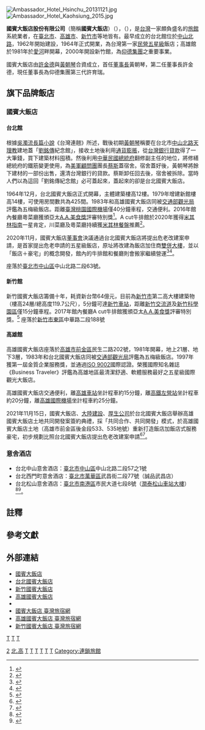 {{Infobox company
| name = 國賓大飯店股份有限公司
| name_en = The Ambassador Hotel Co., Ltd.
| logo = Ambassador Hotel Logo.svg
| type = [[股份有限公司|股份有限公司]]
| traded_as = {{twse|2704}}<br>（1982年11月10日上市）
| other_name = 國賓大飯店、國賓飯店
| slogan = 
| foundation = 1962年
| location = {{ROC-TWN}}<br>[[臺北市|臺北市]][[中山區_(臺北市)|中山區]]中山里中山北路二段63號
| local_code_name = TW
| local_code = 11636802
| founder = [[許金德|許金德]]、[[黃朝琴|黃朝琴]]
| key_people = [[董事長|董事長]]：[[許育瑞|許育瑞]]
| area_served = {{ROC-TWN}}
| industry = [[旅館業|旅館業]]
| products = 旅館
| revenue = 
| operating_income = 
| net_income = 
| num_employees = 1,400人（2016年）
| parent = [[仰德企業集團|仰德集團]]
| major_shareholder = [[仰德投資事業|仰德投資事業股份有限公司]]<br/>[[新保投資|新保投資股份有限公司]]<br/>[[和昇投資|和昇投資有限公司]]<br/>[[士林電機|士林電機廠股份有限公司]]<br/>[[鼎林企業|鼎林企業股份有限公司]]<br/>[[常德投資|常德投資股份有限公司]]<br/>[[三共運輸|三共運輸股份有限公司]]<br/>[[景德勝|景德勝股份有限公司]]
| divisions = 
| subsid = [[意舍墾丁|意舍墾丁股份有限公司]]
| capital = [[新台幣|新台幣]]3,669,233,430 元
| homepage = [http://www.ambassadorhotel.com.tw/  www.ambassadorhotel.com.tw]
| footnotes = 
| image = Ambassador Hotel Taipei 20190706.jpg
| image_size = 250px
| logo_size = 250px
| logo_alt = 國賓AMBASSADOR
}}
[[File:Ambassador_Hotel_Hsinchu_20131121.jpg|thumb]]
[[File:Ambassador_Hotel_Kaohsiung_2015.jpg|thumb]]

'''國賓大飯店股份有限公司'''（簡稱'''國賓大飯店'''）（{{lang|en|The Ambassador Hotel Co., Ltd.}}），（{{twse|2704}}），是[[台灣|台灣]]一家頗負盛名的[[旅館|旅館]]系統業者，在[[臺北市|臺北市]]、[[高雄市|高雄市]]、[[新竹市|新竹市]]等地皆有。最早成立的台北館位於[[中山北路_(臺北市)|中山北路]]，1962年開始建設，1964年正式開業，為台灣第一家[[民營|民營]][[五星級|五星級]]飯店；高雄館於1981年於[[愛河|愛河]]畔開幕，2000年開設新竹館，為[[仰德集團|仰德集團]]之重要事業。

國賓大飯店由[[許金德|許金德]]與[[黃朝琴|黃朝琴]]合資成立，首任[[董事長|董事長]]黃朝琴，第二任董事長許金德，現任董事長為仰德集團第三代許育瑞。

==旗下品牌飯店==
=== 國賓大飯店 ===
==== 台北館 ====
根據[[吳濁流|吳濁流]][[長篇小說|長篇小說]]《台灣連翹》所述，戰後初期[[黃朝琴|黃朝琴]]稱要在台北市[[中山北路_(臺北市)|中山北路]][[天理教|天理教]]建地蓋「[[劉銘傳|劉銘傳]]紀念館」，接收土地後利用[[通貨膨脹|通貨膨脹]]，從[[台灣銀行|台灣銀行]][[貸款|貸款]]得了一大筆錢，買下建築材料囤積。然後利用[[中華民國總統府|中華民國總統府]]翻修副主任的地位，將修繕總統府的鐵筋變更使用，為[[美軍顧問團_(中華民國)|美軍顧問團]]團長[[蔡斯_(美國陸軍將領)|蔡斯]]蓋宿舍。宿舍蓋好後，黃朝琴將餘下建材的一部份出售，還清台灣銀行的貸款。蔡斯卸任回去後，宿舍被拆除。當時人們以為這回「劉銘傳紀念館」必可蓋起來，蓋起來的卻是台北國賓大飯店。{{r|連|page=167-168}}

1964年12月，台北國賓大飯店正式開幕，主體建築樓高12樓。1979年增建新館樓高14樓，可使用房間數共為425間。1983年和高雄國賓大飯店同被[[交通部觀光局|交通部觀光局]]評鑑為五梅級飯店。距離[[臺灣桃園國際機場|臺灣桃園國際機場]]僅40分鐘車程，交通便利。2016年館內餐廳粵菜廳獲頒亞太[[A.A.美食獎|A.A.美食獎]]評審特別獎<ref>{{Cite web|url=https://www.antia-awards.org/features-press/2018/3/24/aatasteawardstaiwan|title=荷蘭食安啟蒙 台灣十大飯店龍頭共創無添加安全飲食環境|accessdate=2018-12-28|author=|date=|work=台灣好新聞|publisher=|language=zh-TW|archive-date=2018-12-28|archive-url=https://web.archive.org/web/20181228174700/https://www.antia-awards.org/features-press/2018/3/24/aatasteawardstaiwan|dead-url=no}}</ref>。A cut牛排館於2020年獲得[[米其林指南|米其林指南]]一星肯定，川菜廳及粵菜廳持續獲[[米其林餐盤|米其林餐盤]]推薦<ref>{{Cite web|url=https://www.chinatimes.com/newspapers/20200901000358-260210|title=國賓飯店 衝刺餐飲業績|accessdate=2020-09-01|author=姚舜|date=2020-09-01|work=[[工商時報|工商時報]]|publisher=|language=zh-TW|archive-date=2021-11-16|10=|archive-url=https://web.archive.org/web/20211116111345/https://www.chinatimes.com/newspapers/20200901000358-260210|dead-url=no}}</ref>。

2020年11月，國賓大飯店[[董事會|董事會]]決議通過台北國賓大飯店將提出危老改建案申請，是首家提出危老申請的五星級飯店，原址將改建為飯店加住商[[集合住宅|雙併大樓]]，並以「飯店＋豪宅」的概念開發，館內的牛排館和餐廳則會搬家繼續營運<ref>{{Cite web|url=https://udn.com/news/story/7241/4986593|title=五星級飯店首例 台北國賓將申請危老改建|author=黃淑惠|accessdate=2020-11-04|date=2020-11-04|work=[[經濟日報_(台灣)|經濟日報]]|publisher=|language=zh-TW|archive-date=2020-11-04|}}</ref><ref>{{Cite web|url=https://news.tvbs.com.tw/life/1435705|title=56年國賓將改建　牛排館、餐廳2022年「搬家」|accessdate=2020-12-20|author=|date=|work=TVBS新聞網|publisher=|language=zh-TW|archive-date=2021-01-26|10=|archive-url=https://web.archive.org/web/20210126215359/https://news.tvbs.com.tw/life/1435705|dead-url=no}}</ref>。

座落於[[臺北市|臺北市]][[中山區_(臺北市)|中山區]]中山北路二段63號。

==== 新竹館 ====
新竹國賓大飯店籌備十年，耗資新台幣64億元，目前為[[新竹市|新竹市]]第二高大樓建築物（樓高24層/總高度119.7公尺），5分鐘可達[[新竹車站|新竹車站]]，距離[[新竹交流道|新竹交流道]]及[[新竹科學園區|新竹科學園區]]僅15分鐘車程。2017年館內餐廳A cut牛排館獲頒亞太[[A.A.美食獎|A.A.美食獎]]評審特別獎。<ref>{{Cite web|url=https://www.antia-awards.org/features-press/2018/3/24/aatasteawardstaiwan|title=媲美米其林！重量級長官於曼谷頒發亞太A.A.美食獎 態芮、台北晶華酒店(Just Grill)等皆上榜|accessdate=2018-12-28|work=A.A. Taste Awards|language=en-US|archive-date=2018-12-28|archive-url=https://web.archive.org/web/20181228174700/https://www.antia-awards.org/features-press/2018/3/24/aatasteawardstaiwan|dead-url=no}}</ref>
座落於[[新竹市|新竹市]][[東區_(新竹市)|東區]]中華路二段188號

==== 高雄館 ====
高雄國賓大飯店座落於[[高雄市|高雄市]][[前金區|前金區]]民生二路202號，1981年開幕，地上21層、地下3層，1983年和台北國賓大飯店同被[[交通部觀光局|交通部觀光局]]評鑑為五梅級飯店。1997年獲第一屆金質企業服務獎，並通過[[ISO_9002|ISO 9002]]國際認證。榮獲國際知名雜誌《Business Traveler》評鑑為高雄地區最清潔舒適、軟體服務最好之五星級國際觀光大飯店。

高雄國賓大飯店交通便利，離[[高雄車站|高雄車站]]坐計程車約15分鐘，離[[新左營站|高鐵左營站]]坐計程車約20分鐘，離[[高雄國際機場|高雄國際機場]]坐計程車約25分鐘。

2021年11月15日，國賓大飯店、[[大陸建設|大陸建設]]、[[厚生公司|厚生公司]]於台北國賓大飯店舉辦高雄國賓大飯店土地共同開發案簽約典禮，採「共同合作、共同開發」模式，於高雄國賓大飯店土地（高雄市前金區後金段533、535地號）重新打造飯店加飯店式服務豪宅，初步規劃比照台北國賓大飯店提出危老改建案申請<ref>{{cite news |author=蔡芃敏、蔡孟妤、潘智義 |url=https://www.cna.com.tw/news/firstnews/202111155004.aspx |title=高雄國賓將改建 2024年推出飯店加豪宅 |work=[[中央通訊社|中央通訊社]] |date=2021-11-15 |accessdate=2021-11-16 |archive-date=2022-02-27 |archive-url=https://web.archive.org/web/20220227101657/https://www.cna.com.tw/news/firstnews/202111155004.aspx |dead-url=no }}</ref><ref>{{cite news |author=林淑慧 |url=https://finance.ettoday.net/news/2124419 |title=高雄國賓攜手大陸建設推動改建 打造飯店式豪宅國際級新地標 |work=[[ETtoday新聞雲|ETtoday新聞雲]] |date=2021-11-15 |accessdate=2021-11-15 |archive-date=2021-11-15 |archive-url=https://web.archive.org/web/20211115122017/https://finance.ettoday.net/news/2124419 |dead-url=no }}</ref>。

=== 意舍酒店 ===
{{main|意舍酒店}}
*台北中山意舍酒店：[[臺北市|臺北市]][[中山區_(臺北市)|中山區]]中山北路二段57之1號 
*台北西門町意舍酒店：[[臺北市|臺北市]][[萬華區|萬華區]]武昌街二段77號（誠品武昌店）
*台北松山意舍酒店：[[臺北市|臺北市]][[南港區|南港區]]市民大道七段8號（[[潤泰松山車站大樓|潤泰松山車站大樓]]）<ref>{{cite news|url=http://www.appledaily.com.tw/appledaily/article/finance/20110325/33271838/|author=陳慜蔚|title=搶自由行商機 國賓松山車站建旅館|newspaper=[[台灣蘋果日報|台灣蘋果日報]]|date=2011-03-25|accessdate=2016-03-19|archive-date=2016-03-27|archive-url=https://web.archive.org/web/20160327002021/http://www.appledaily.com.tw/appledaily/article/finance/20110325/33271838/|dead-url=no}}</ref><ref>{{cite news|url=http://www.chinatimes.com/realtimenews/20151031003804-260410|author=蔡惠芳|title=潤泰松山車站BOT啟用 日本松山市百人祈福|newspaper=[[中時電子報|中時電子報]]|date=2015-10-31|accessdate=2016-03-19|archive-date=2016-04-01|archive-url=https://web.archive.org/web/20160401062033/http://www.chinatimes.com/realtimenews/20151031003804-260410|dead-url=no}}</ref>。

==註釋==
<references group="註"/>
==參考文獻==
{{Reflist|2|refs=
<ref name="連">{{cite book |title=《台灣連翹》|author= [[吳濁流|吳濁流]]著，[[鍾肇政|鍾肇政]]譯|publisher= [[前衛出版社|前衛出版社]]出版|isbn= |date=1991年5月15日台灣版第四刷}}</ref>
}}

== 外部連結 ==
{{commonscat|Ambassador Hotel (Taiwan)}}
* [http://www.ambassadorhotel.com.tw/ 國賓大飯店] {{Wayback|url=http://www.ambassadorhotel.com.tw/ |date=20200510214001 }}{{zh-tw}}{{ja}}{{en}}
* [https://www.ambassador-hotels.com/tc/taipei 台北國賓大飯店] {{Wayback|url=https://www.ambassador-hotels.com/tc/taipei |date=20201130230845 }}
* [https://www.ambassador-hotels.com/tc/hsinchu 新竹國賓大飯店] {{Wayback|url=https://www.ambassador-hotels.com/tc/hsinchu |date=20201130234958 }}
* [https://www.ambassador-hotels.com/tc/kaohsiung 高雄國賓大飯店] {{Wayback|url=https://www.ambassador-hotels.com/tc/kaohsiung |date=20201130225320 }}
*{{facebook|ambhotel.tw|國賓大飯店}}
* [https://taiwanstay.net.tw/room/15313 國賓大飯店  臺灣旅宿網] {{Wayback|url=https://taiwanstay.net.tw/room/15313 |date=20200919132728 }}
* [https://taiwanstay.net.tw/room/3213 高雄國賓大飯店  臺灣旅宿網] {{Wayback|url=https://taiwanstay.net.tw/room/3213 |date=20201001232834 }}
* [https://taiwanstay.net.tw/room/7910 新竹國賓大飯店 臺灣旅宿網] {{Wayback|url=https://taiwanstay.net.tw/room/7910 |date=20200927082242 }}

{{台灣5星級旅館}}
{{連鎖酒店}}
{{Portal bar|台灣|旅館|企業}}

[[category:台北市旅館|T]]
[[category:新竹市旅館|T]]
[[category:高雄市旅館|T]]
[[Category:臺灣證券交易所上市公司|2]]
[[Category:交通部觀光局評鑑五星級旅館|北.高]]
[[Category:仰德企業集團|T]]
[[Category:總部位於臺北市中山區的工商業機構|T]]
[[Category:1962年成立的公司|T]]
[[Category:1964年台灣建立|T]]
[[Category:1981年台灣建立|T]]
[[Category:2000年台灣建立|T]]
[[Category:連鎖旅館|Category:連鎖旅館]]